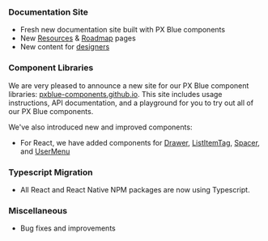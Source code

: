 ### Documentation Site

-   Fresh new documentation site built with PX Blue components
-   New [Resources](/resources) & [Roadmap](/roadmap) pages
-   New content for [designers](/design/intro)

### Component Libraries

We are very pleased to announce a new site for our PX Blue component libraries: [pxblue-components.github.io](https://pxblue-components.github.io). This site includes usage instructions, API documentation, and a playground for you to try out all of our PX Blue components.

We've also introduced new and improved components:

-   For React, we have added components for [Drawer](https://pxblue-components.github.io/react/components/drawer), [ListItemTag](https://pxblue-components.github.io/react/components/list-item-tag), [Spacer](https://pxblue-components.github.io/react/components/spacer), and
    [UserMenu](https://pxblue-components.github.io/react/components/user-menu)

### Typescript Migration

-   All React and React Native NPM packages are now using Typescript.

### Miscellaneous

-   Bug fixes and improvements
